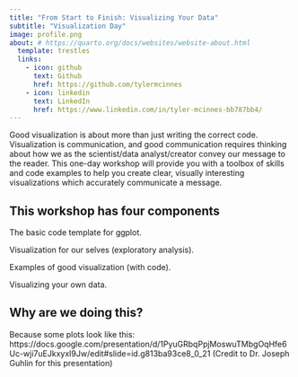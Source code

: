 ```yaml
---
title: "From Start to Finish: Visualizing Your Data"
subtitle: "Visualization Day"
image: profile.png
about: # https://quarto.org/docs/websites/website-about.html
  template: trestles
  links:
    - icon: github
      text: Github
      href: https://github.com/tylermcinnes
    - icon: linkedin
      text: LinkedIn
      href: https://www.linkedin.com/in/tyler-mcinnes-bb787bb4/
---
```


Good visualization is about more than just writing the correct code. Visualization is communication, and good communication requires thinking about how we as the scientist/data analyst/creator convey our message to the reader. This one-day workshop will provide you with a toolbox of skills and code examples to help you create clear, visually interesting visualizations which accurately communicate a message. 

## This workshop has four components

The basic code template for ggplot.

Visualization for our selves (exploratory analysis).

Examples of good visualization (with code).

Visualizing your own data.




## Why are we doing this? 

Because some plots look like this: https://docs.google.com/presentation/d/1PyuGRbqPpjMoswuTMbgOqHfe6Uc-wji7uEJkxyxI9Jw/edit#slide=id.g813ba93ce8_0_21 (Credit to Dr. Joseph Guhlin for this presentation)